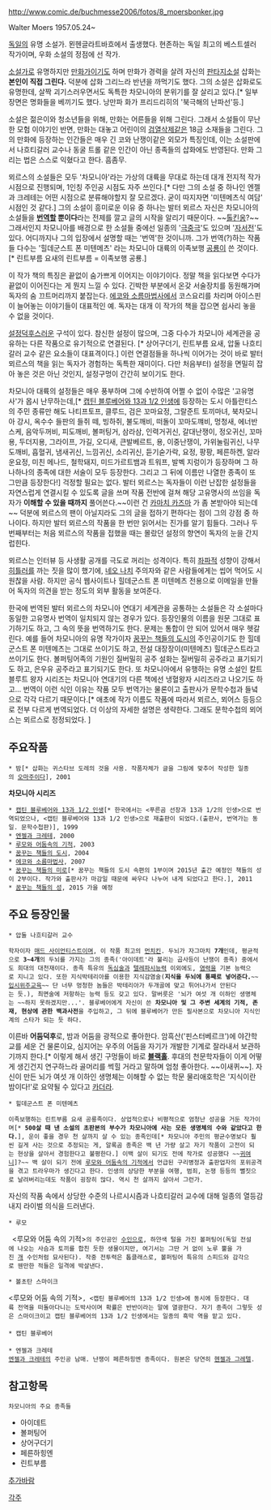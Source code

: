 http://www.comic.de/buchmesse2006/fotos/8_moersbonker.jpg

Walter Moers 1957.05.24~

[[독일]]의 유명 소설가. 묀헨글라트바흐에서 출생했다. 현존하는 독일 최고의 베스트셀러 작가이며, 우화 소설의 정점에 선 작가.

[[소설가]]로 유명하지만 [[만화가]]이기도 하며 만화가 경력을 살려 자신의 [[판타지소설]] 삽화는 '''본인이 직접 그린다.''' 덕분에 삽화 그리느라 반년을 까먹기도 했다. 그의 소설은 삽화로도 유명한데, 살짝 괴기스러우면서도 독특한 차모니아의 분위기를 잘 살리고 있다.[* 일부 장면은 명화들을 베끼기도 했다. 낭만파 화가 프리드리히의 '북극해의 난파선'등.]

소설은 젊은이와 청소년들을 위해, 만화는 어른들을 위해 그린다. 그래서 소설들이 무난한 모험 이야기인 반면, 만화는 대놓고 어린이의 [[검열삭제]]같은 18금 소재들을 그린다. 그의 만화에 등장하는 인간들은 매우 긴 코와 난쟁이같은 외모가 특징인데, 이는 소설판에서 나흐티갈러 교수나 동굴 트롤 같은 인간이 아닌 종족들의 삽화에도 반영된다. 만화 그리는 법은 스스로 익혔다고 한다. 흠좀무.

뫼르스의 소설들은 모두 '차모니아'라는 가상의 대륙을 무대로 하는데 대개 전지적 작가 시점으로 진행되며, 1인칭 주인공 시점도 자주 쓰인다.[* 다만 그의 소설 중 하나인 엔젤과 크레테는 어떤 시점으로 분류해야할지 잘 모르겠다. 굳이 따지자면 '미텐메츠식 여담' 시점인 것 같다.]
그의 소설이 흥미로운 이유 중 하나는 발터 뫼르스 자신은 차모니아의 소설들을 '''[[번역]]할 뿐이다'''라는 전제를 깔고 글의 시작을 알리기 때문이다. ~~[[톨킨]]옹?~~ 그래서인지 차모니아를 배경으로 한 소설들 중에선 일종의 '[[극중극]]'도 있으며 '[[자서전]]'도 있다. 어디까지나 그의 입장에서 설명할 때는 '번역'한 것이니까. 그가 번역(?)하는 작품들 다수는 '힐데군스트 폰 미텐메츠' 라는 차모니아 대륙의 이족보행 [[공룡]]이 쓴 것이다.[* 린트부름 요새의 린트부름 = 이족보행 공룡.]

이 작가 책의 특징은 끝없이 숨가쁘게 이어지는 이야기이다. 정말 책을 읽다보면 수다가 끝없이 이어진다는 게 뭔지 느낄 수 있다. 긴박한 부분에서 온갖 서술장치를 동원해가며 독자의 숨 끄트머리까지 붙잡는다. [[에코와 소름마법사]]에서 코스요리를 차리며 아이스핀이 늘어놓는 이야기들이 대표적인 예. 독자는 대개 이 작가의 책을 잡으면 쉽사리 놓을 수 없을 것이다.

[[설정덕후]]스러운 구석이 있다. 참신한 설정이 많으며, 그중 다수가 차모니아 세계관을 공유하는 다른 작품으로 유기적으로 연결된다. [* 상어구더기, 린트부름 요새, 압둘 나흐티갈러 교수 같은 요소들이 대표격이다.] 이런 연결점들을 하나씩 이어가는 것이 바로 발터 뫼르스의 책을 읽는 독자가 경험하는 독특한 재미이다. 다만 처음부터) 설정을 면밀히 잡아 놓은 것은 아닌 것인지, 설정구멍이 간간히 보이기도 한다. 

차모니아 대륙의 설정들은 매우 풍부하며 그에 수반하여 어쩔 수 없이 수많은 '고유명사'가 몹시 난무하는데,[* [[캡틴 블루베어와 13과 1/2 인생]]에 등장하는 도시 아틀란티스의 주민 종류만 해도 나티프토프, 클루드, 검은 꼬마요정, 그랄준트 토끼마녀, 북차모니아 강시, 옥수수 들판의 들쥐 떼, 빙하쥐, 불도깨비, 떠돌이 꼬마도꺠비, 멍청새, 에너반스케, 음악두꺼비, 피도깨비, 볼퍼팅거, 삼라삼, 인력거귀신, 갈대난쟁이, 정오귀신, 꼬마용, 두더지용, 그라이프, 가길, 오디새, 큰발베르트, 용, 이중난쟁이, 가위눌림귀신, 나무도깨비, 흡혈귀, 냄새귀신, 느낌귀신, 소리귀신, 듣기숟가락, 요정, 팡팡, 페른하켄, 알라운요정, 미친 메나드, 철학돼지, 미드가르트뱀과 트워프, 발벡 지렁이가 등장하며 그 하나하나의 종족에 대한 서술이 모두 등장한다. 그리고 그 뒤에 이름만 나열한 종족이 또 그만큼 등장한다!] 걱정할 필요는 없다. 발터 뫼르스는 독자들이 이런 난잡한 설정들을 자연스럽게 연결시킬 수 있도록 글을 쓰며 작품 전반에 걸쳐 해당 고유명사의 쓰임을 독자가 '''이해할 수 있을 때까지''' 풀어쓴다.~~이런 건 [[카마치 카즈마]] 가 좀 본받아야 되는데~~ 덕분에 뫼르스의 팬이 아닐지라도 그의 글을 접하기 편하다는 점이 그의 강점 중 하나이다. 하지만 발터 뫼르스의 작품을 한 번만 읽어서는 진가를 알기 힘들다. 그러나 두 번째부터는 처음 뫼르스의 작품을 접했을 때는 몰랐던 설정의 향연이 독자의 눈을 간지럽힌다.

뫼르스는 인터뷰 등 사생활 공개를 극도로 꺼리는 성격이다. 특히 [[좌파]]적 성향이 강해서 [[히틀러]]를 까는 짓을 많이 했기에, [[네오 나치]] 주의자와 같은 사람들에게는 씹어 먹어도 시원찮을 사람. 하지만 공식 웹사이트나 힐데군스트 폰 미텐메츠 전용으로 이메일을 만들어 독자의 의견을 받는 정도의 외부 활동을 보여준다.

한국에 번역된 발터 뫼르스의 차모니아 연대기 세계관을 공통하는 소설들은 각 소설마다 동일한 고유명사 번역이 일치되지 않는 경우가 있다. 등장인물의 이름을 원문 그대로 표기하기도 하고, 그 속의 뜻을 번역하기도 한다. 문제는 통합이 안 되어 있어서 매우 헷갈린다. 예를 들어 차모니아의 유명 작가이자 [[꿈꾸는 책들의 도시]]의 주인공이기도 한 힐데군스트 폰 미텐메츠는 그대로 쓰이기도 하고, 전설 대장장이(미텐메츠) 힐데군스트라고 쓰이기도 한다. 볼퍼팅어족의 기원인 질버밀히 공주 설화는 질버밀히 공주라고 표기되기도 하고, 은우유 공주라고 표기되기도 한다. 또 차모니아에서 유행하는 유명 소설인 칼트블루트 왕자 시리즈는 차모니아 연대기의 다른 책에선 냉혈왕자 시리즈라고 나오기도 하고... 번역이 이런 식인 이유는 작품 모두 번역가는 물론이고 출판사가 문학수첩과 들녘으로 각각 다르기 때문이다.[* 애초에 작가 이름도 작품에 따라서 뫼르스, 뫼어스 등등으로 전부 다르게 번역되었다. 더 이상의 자세한 설명은 생략한다. 그래도 문학수첩의 뫼어스는 뫼르스로 정정되었다. ]

== 주요작품 ==
 * 밤[* 삽화는 귀스타브 도레의 것을 사용. 작품자체가 글을 그림에 맞추어 작성한 일종의 [[오마주]]이다], 2001

'''차모니아 시리즈'''
 * [[캡틴 블루베어와 13과 1/2 인생]][* 한국에서는 <푸른곰 선장과 13과 1/2의 인생>으로 번역되었으나, <캡틴 블루베어와 13과 1/2 인생>으로 재출판이 되었다.(출판사, 번역가는 동일. 문학수첩판)], 1999
 * [[엔젤과 크레테]], 2000
 * [[루모와 어둠속의 기적]], 2003
 * [[꿈꾸는 책들의 도시]], 2004
 * [[에코와 소름마법사]], 2007
 * [[꿈꾸는 책들의 미로]][* 꿈꾸는 책들의 도시 속편의 1부이며 2015년 출간 예정인 책들의 성이 2부이다. 작가와 출판사가 마감일 때문에 싸우다 나누어 내게 되었다고 한다.], 2011
 * [[꿈꾸는 책들의 성]], 2015 가을 예정
== 주요 등장인물 ==
 
 * 압둘 나흐티갈러 교수
   
 학자이자 [[매드 사이언티스트]]이며, 이 작품 최고의 [[먼치킨]]. 두뇌가 자그마치 '''7개'''인데, 평균적으로 '''3~4개'''의 두뇌를 가지는 그의 종족('아이데트'라 불리는 곱사등이 난쟁이 종족) 중에서도 희대의 대천재이다. 종족 특유의 [[독심술]]과 [[텔레파시]]능력 이외에도, [[염력]]을 기본 능력으로 지니고 있다. 또한 지식박테리아를 이용한 지식감염술('''지식을 두뇌에 통째로 넣어준다.'''~~[[입시위주교육]]~~ 단 너무 멍청한 놈들은 박테리아가 두개골에 맞고 튀어나가서 안된다는 듯.), 최면술에 저항하는 능력 등도 갖고 있다. 말버릇은 '뇌가 여섯 개 이하인 생명체는 ~~하지 못하겠지만...'. 블루베어에게 자신이 쓴 '''차모니아 및 그 주변 세계의 기적, 존재, 현상에 관한 백과사전'''을 주입하고, 그 뒤에 블루베어가 만든 필사본으로 차모니아 지식인계의 스타가 되는 듯 하다.

이른바 '''어둠덕후'''로, 밤과 어둠을 광적으로 좋아한다. 암흑산('핀스터베르크')에 야간학교를 세운 건 물론이요, 심지어는 우주의 어둠을 자기가 개발한 기계로 잘라내서 보관하기까지 한다.[* 이렇게 해서 생긴 구멍들이 바로 '''[[블랙홀]]'''. 후대의 천문학자들이 이게 어떻게 생긴건지 연구하느라 골머리를 썩힐 거라고 말하며 엄청 좋아한다. ~~이새퀴~~]. 자신이 만든 뇌가 여섯 개 이하인 생명체는 이해할 수 없는 학문 물리애호학은 '지식이란 밤이다!'로 요약될 수 있다고 [[카더라]].

 * 힐데군스트 폰 미텐메츠

 이족보행하는 린트부름 요새 공룡족이다. 상업적으로나 비평적으로 엄청난 성공을 거둔 작가이며[* '''500살 때 낸 소설의 초판본의 부수가 차모니아에 사는 모든 생명체의 수와 같았다고 한다.'''], 운이 좋을 경우 천 살까지 살 수 있는 종족인데[* 차모니아 주민의 평균수명보다 훨씬 길게 사는 것으로 추정되는 게, 알록곰 종족은 백 년 가량 살고 자기 작품이 고전이 되는 현상을 살아서 경험한다고 불평한다.] 이백 살이 되기도 전에 작가로 성공했다 ~~[[귀여니]]]?~~ 백 살이 되기 전에 [[루모와 어둠속의 기적]]에서 언급된 구리병정과 출판업자의 포위공격을 겪고 트라우마가 생긴다고 한다. 인생의 상당한 부분을 여행, 범죄, 논쟁 등등의 뻘짓으로 날려버리는데도 작품이 굉장히 많다. 역시 천 살까지 살아서 그런가.

자신의 작품 속에서 상당한 수준의 나르시시즘과 나흐티갈러 교수에 대해 일종의 열등감 내지 라이벌 의식을 드러낸다.

 * 루모

  <루모와 어둠 속의 기적>의 주인공인 [[수인]]으로, 하얀색 털을 가진 볼퍼팅어(독일 전설에 나오는 사슴과 토끼를 합친 듯한 생물이지만, 여기서는 그딴 거 없이 노루 뿔을 가진 [[개]] 수인처럼 묘사된다). 작중 전투력은 톱클래스로, 볼퍼팅어 특유의 스피드와 감각으로 웬만한 적들은 일격에 박살낸다.

 * 볼초탄 스마이크

 <루모와 어둠 속의 기적>, <캡틴 블루베어의 13과 1/2 인생>에 동시에 등장한다. 대륙 전역을 떠돌아다니는 도박사이며 확률은 반반이라는 말에 열광한다. 자기 종족이 그렇듯 성은 스마이크이고 캡틴 블루베어의 13과 1/2 인생에서는 일종의 흑막 역을 맡고 있다.
 
 * 캡틴 블루베어
 
 * 엔젤과 크레테
 [[엔젤과 크레테]]의 주인공 남매. 난쟁이 페른하힝엔 종족이다. 원본은 당연히 [[헨젤과 그레텔]]. 

== 참고항목 ==
 차모니아의 주요 종족들
* 아이데트
* 볼퍼팅어
* 상어구더기
* 페른하힝엔
* 린트부름

[[추가바람]]

[[각주]]
